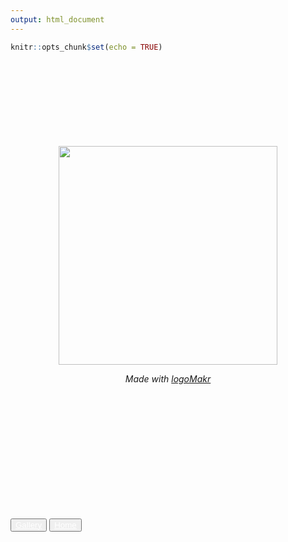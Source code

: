 ```yaml
---
output: html_document
---
```


```r
knitr::opts_chunk$set(echo = TRUE)
```

<center>
<br><br><br><br><br><br><br><br><img alt="" src="projects/image/coming_soon.png" width="350">

*Made with [logoMakr](https://logomakr.com)*
</center>

<br><br><br><br><br><br><br><br><br><br><br>

<div  align="center" id="footer">
  <button type="button" class="btn btn-primary disabled" ><a href="gallery.html" style="color:white" >Gallery</a></button>
  <button type="button" class="btn btn-primary disabled"><a href="index.html" style="color:white">Home</a></button>
</div>